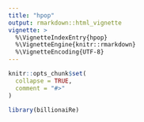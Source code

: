 ```yaml
---
title: "hpop"
output: rmarkdown::html_vignette
vignette: >
  %\VignetteIndexEntry{hpop}
  %\VignetteEngine{knitr::rmarkdown}
  %\VignetteEncoding{UTF-8}
---
```


```r
knitr::opts_chunk$set(
  collapse = TRUE,
  comment = "#>"
)
```

```r
library(billionaiRe)
```
